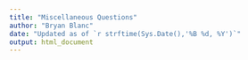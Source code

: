 ```yaml
---
title: "Miscellaneous Questions"
author: "Bryan Blanc"
date: "Updated as of `r strftime(Sys.Date(),'%B %d, %Y')`"
output: html_document
---
```

